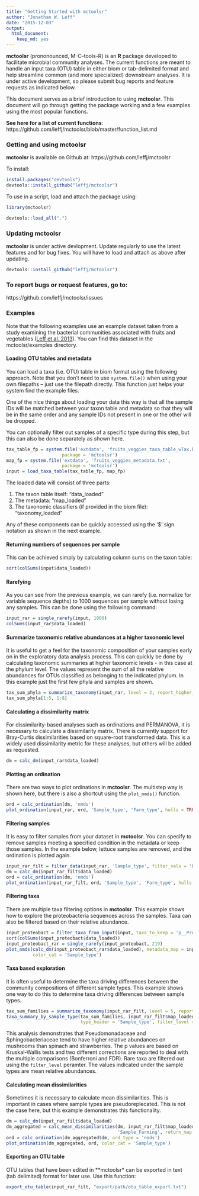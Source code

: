 ```yaml
---
title: "Getting Started with mctoolsr"
author: "Jonathan W. Leff"
date: "2015-12-03"
output: 
  html_document: 
    keep_md: yes
---
```


**mctoolsr** (prononounced, M-C-tools-R) is an **R** package developed to facilitate microbial community analyses. The current functions are meant to handle an input taxa (OTU) table in either biom or tab-delimited format and help streamline common (and more specialized) downstream analyses. It is under active development, so please submit bug reports and feature requests as indicated below.

This document serves as a brief introduction to using **mctoolsr**. This document will go through getting the package working and a few examples using the most popular functions.

**See here for a list of current functions**: https://github.com/leffj/mctoolsr/blob/master/function_list.md

### Getting and using **mctoolsr**

**mctoolsr** is available on Github at: https://github.com/leffj/mctoolsr

To install:

```r
install.packages("devtools")
devtools::install_github("leffj/mctoolsr")
```

To use in a script, load and attach the package using:
```r
library(mctoolsr)
```
```r
devtools::load_all(".")
```

### Updating **mctoolsr**

**mctoolsr** is under active devlopment. Update regularly to use the latest features and for bug fixes. You will have to load and attach as above after updating.

```r
devtools::install_github("leffj/mctoolsr")
```

### To report bugs or request features, go to:
https://github.com/leffj/mctoolsr/issues


### Examples

Note that the following examples use an example dataset taken from a study examining the bacterial communities associated with fruits and vegetables ([Leff et al. 2013][ref1]). You can find this dataset in the mctoolsr/examples directory.    


#### Loading OTU tables and metadata

You can load a taxa (i.e. OTU) table in biom format using the following approach. Note that you don't need to use `system.file()` when using your own filepaths -- just use the filepath directly. This function just helps your system find the example files.

One of the nice things about loading your data this way is that all the sample IDs will be matched between your taxon table and metadata so that they will be in the same order and any sample IDs not present in one or the other will be dropped.

You can optionally filter out samples of a specific type during this step, but this can also be done separately as shown here.

```r
tax_table_fp = system.file('extdata', 'fruits_veggies_taxa_table_wTax.biom', 
                     package = 'mctoolsr')
map_fp = system.file('extdata', 'fruits_veggies_metadata.txt', 
                     package = 'mctoolsr')
input = load_taxa_table(tax_table_fp, map_fp)
```

The loaded data will consist of three parts:

1. The taxon table itself: "data_loaded"
2. The metadata: "map_loaded"
3. The taxonomic classifiers (if provided in the biom file): "taxonomy_loaded"

Any of these components can be quickly accessed using the '$' sign notation as shown in the next example.  


#### Returning numbers of sequences per sample

This can be achieved simply by calculating column sums on the taxon table:

```r
sort(colSums(input$data_loaded))
```  


#### Rarefying

As you can see from the previous example, we can rarefy (i.e. normalize for variable sequence depths) to 1000 sequences per sample without losing any samples. This can be done using the following command:

```r
input_rar = single_rarefy(input, 1000)
colSums(input_rar$data_loaded)
```  


#### Summarize taxonomic relative abundances at a higher taxonomic level

It is useful to get a feel for the taxonomic composition of your samples early on in the exploratory data analysis process. This can quickly be done by calculating taxonomic summaries at higher taxonomic levels - in this case at the phylum level. The values represent the sum of all the relative abundances for OTUs classified as belonging to the indicated phylum. In this example just the first few phyla and samples are shown.

```r
tax_sum_phyla = summarize_taxonomy(input_rar, level = 2, report_higher_tax = FALSE)
tax_sum_phyla[1:5, 1:8]
```  


#### Calculating a dissimilarity matrix

For dissimilarity-based analyses such as ordinations and PERMANOVA, it is necessary to calculate a dissimilarity matrix. There is currently support for Bray-Curtis dissimilarities based on square-root transformed data. This is a widely used dissimilarity metric for these analyses, but others will be added as requested.

```r
dm = calc_dm(input_rar$data_loaded)
```  


#### Plotting an ordination

There are two ways to plot ordinations in **mctoolsr**. The multistep way is shown here, but there is also a shortcut using the `plot_nmds()` function.

```r
ord = calc_ordination(dm, 'nmds')
plot_ordination(input_rar, ord, 'Sample_type', 'Farm_type', hulls = TRUE)
```  


#### Filtering samples

It is easy to filter samples from your dataset in **mctoolsr**. You can specify to remove samples meeting a specified condition in the metadata or keep those samples. In the example below, lettuce samples are removed, and the ordination is plotted again.

```r
input_rar_filt = filter_data(input_rar, 'Sample_type', filter_vals = 'Lettuce')
dm = calc_dm(input_rar_filt$data_loaded)
ord = calc_ordination(dm, 'nmds')
plot_ordination(input_rar_filt, ord, 'Sample_type', 'Farm_type', hulls = TRUE)
```  


#### Filtering taxa

There are multiple taxa filtering options in **mctoolsr**. This example shows how to explore the proteobacteria sequences across the samples. Taxa can also be filtered based on their relative abundance.

```r
input_proteobact = filter_taxa_from_input(input, taxa_to_keep = 'p__Proteobacteria')
sort(colSums(input_proteobact$data_loaded))
input_proteobact_rar = single_rarefy(input_proteobact, 219)
plot_nmds(calc_dm(input_proteobact_rar$data_loaded), metadata_map = input_proteobact_rar$map_loaded, 
          color_cat = 'Sample_type')
```  


#### Taxa based exploration

It is often useful to determine the taxa driving differences between the community compositions of different sample types. This example shows one way to do this to determine taxa driving differences between sample types.

```r
tax_sum_families = summarize_taxonomy(input_rar_filt, level = 5, report_higher_tax = FALSE)
taxa_summary_by_sample_type(tax_sum_families, input_rar_filt$map_loaded, 
                            type_header = 'Sample_type', filter_level = 0.05, test_type = 'KW')
```

This analysis demonstrates that Pseudomonadaceae and Sphingobacteriaceae tend to have higher relative abundances on mushrooms than spinach and strawberries. The p values are based on Kruskal-Wallis tests and two different corrections are reported to deal with the multiple comparisons (Bonferroni and FDR). Rare taxa are filtered out using the `filter_level` peramter. The values indicated under the sample types are mean relative abundances.    


#### Calculating mean dissimilarities

Sometimes it is necessary to calculate mean dissimilarities. This is important in cases where sample types are pseudoreplecated. This is not the case here, but this example demonstrates this functionality.

```r
dm = calc_dm(input_rar_filt$data_loaded)
dm_aggregated = calc_mean_dissimilarities(dm, input_rar_filt$map_loaded, 
                                          'Sample_Farming', return_map = TRUE)
ord = calc_ordination(dm_aggregated$dm, ord_type = 'nmds')
plot_ordination(dm_aggregated, ord, color_cat = 'Sample_type')
```


#### Exporting an OTU table

OTU tables that have been edited in **mctoolsr* can be exported in text (tab delimited) format for later use. Use this function:

```r
export_otu_table(input_rar_filt, "export/path/otu_table_export.txt")
```



[ref1]: http://journals.plos.org/plosone/article?id=10.1371/journal.pone.0059310

